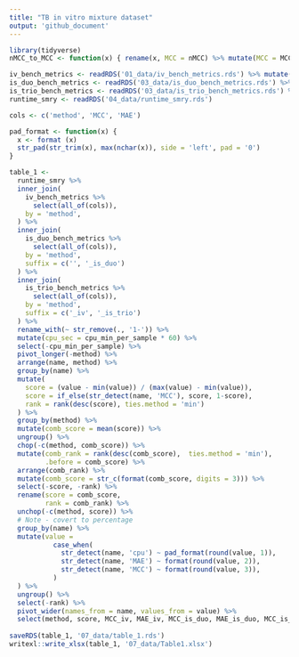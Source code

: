 ```yaml
---
title: "TB in vitro mixture dataset"
output: 'github_document'
---
```



```r
library(tidyverse)
nMCC_to_MCC <- function(x) { rename(x, MCC = nMCC) %>% mutate(MCC = MCC*2 - 1) }

iv_bench_metrics <- readRDS('01_data/iv_bench_metrics.rds') %>% mutate(method = as.character(method)) %>% nMCC_to_MCC()
is_duo_bench_metrics <- readRDS('03_data/is_duo_bench_metrics.rds') %>% mutate(method = as.character(method)) %>% nMCC_to_MCC()
is_trio_bench_metrics <- readRDS('03_data/is_trio_bench_metrics.rds') %>% mutate(method = as.character(method)) %>% nMCC_to_MCC()
runtime_smry <- readRDS('04_data/runtime_smry.rds')
```


```r
cols <- c('method', 'MCC', 'MAE')

pad_format <- function(x) {
  x <- format (x)
  str_pad(str_trim(x), max(nchar(x)), side = 'left', pad = '0')
}

table_1 <-
  runtime_smry %>%
  inner_join(
    iv_bench_metrics %>% 
      select(all_of(cols)),
    by = 'method',
  ) %>%
  inner_join(
    is_duo_bench_metrics %>%
      select(all_of(cols)),
    by = 'method',
    suffix = c('', '_is_duo')
  ) %>%
  inner_join(
    is_trio_bench_metrics %>%
      select(all_of(cols)),
    by = 'method',
    suffix = c('_iv', '_is_trio')
  ) %>% 
  rename_with(~ str_remove(., '1-')) %>% 
  mutate(cpu_sec = cpu_min_per_sample * 60) %>% 
  select(-cpu_min_per_sample) %>% 
  pivot_longer(-method) %>% 
  arrange(name, method) %>% 
  group_by(name) %>% 
  mutate(
    score = (value - min(value)) / (max(value) - min(value)),
    score = if_else(str_detect(name, 'MCC'), score, 1-score),
    rank = rank(desc(score), ties.method = 'min')
  ) %>% 
  group_by(method) %>% 
  mutate(comb_score = mean(score)) %>% 
  ungroup() %>% 
  chop(-c(method, comb_score)) %>% 
  mutate(comb_rank = rank(desc(comb_score),  ties.method = 'min'),
         .before = comb_score) %>% 
  arrange(comb_rank) %>% 
  mutate(comb_score = str_c(format(comb_score, digits = 3))) %>% 
  select(-score, -rank) %>% 
  rename(score = comb_score,
         rank = comb_rank) %>% 
  unchop(-c(method, score)) %>% 
  # Note - covert to percentage
  group_by(name) %>% 
  mutate(value = 
           case_when(
             str_detect(name, 'cpu') ~ pad_format(round(value, 1)),
             str_detect(name, 'MAE') ~ format(round(value, 2)),
             str_detect(name, 'MCC') ~ format(round(value, 3)),
           )
  ) %>% 
  ungroup() %>% 
  select(-rank) %>% 
  pivot_wider(names_from = name, values_from = value) %>% 
  select(method, score, MCC_iv, MAE_iv, MCC_is_duo, MAE_is_duo, MCC_is_trio, MAE_is_trio, cpu_sec) 
  
saveRDS(table_1, '07_data/table_1.rds')
writexl::write_xlsx(table_1, '07_data/Table1.xlsx')

```

